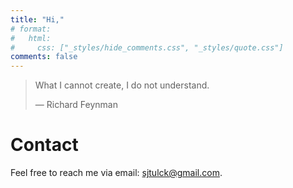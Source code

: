 ```yaml
---
title: "Hi,"
# format: 
#   html: 
#     css: ["_styles/hide_comments.css", "_styles/quote.css"]
comments: false
---
```


> What I cannot create, I do not understand. 
>
> --- Richard Feynman

# Contact

Feel free to reach me via email: [sjtulck@gmail.com](mailto:sjtulck@gmail.com).